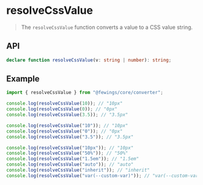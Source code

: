 # resolveCssValue

> The `resolveCssValue` function converts a value to a CSS value string.

## API

```ts
declare function resolveCssValue(v: string | number): string;
```

## Example

```ts
import { resolveCssValue } from "@fewings/core/converter";

console.log(resolveCssValue(10)); // "10px"
console.log(resolveCssValue(0)); // "0px"
console.log(resolveCssValue(3.5)); // "3.5px"

console.log(resolveCssValue("10")); // "10px"
console.log(resolveCssValue("0")); // "0px"
console.log(resolveCssValue("3.5")); // "3.5px"

console.log(resolveCssValue("10px")); // "10px"
console.log(resolveCssValue("50%")); // "50%"
console.log(resolveCssValue("1.5em")); // "1.5em"
console.log(resolveCssValue("auto")); // "auto"
console.log(resolveCssValue("inherit")); // "inherit"
console.log(resolveCssValue("var(--custom-var)")); // "var(--custom-var)"
```

